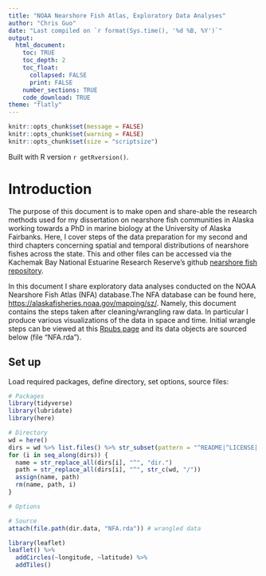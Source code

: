 ```yaml
---
title: "NOAA Nearshore Fish Atlas, Exploratory Data Analyses"
author: "Chris Guo"
date: "Last compiled on `r format(Sys.time(), '%d %B, %Y')`"
output:
  html_document:
    toc: TRUE
    toc_depth: 2
    toc_float:
      collapsed: FALSE
      print: FALSE
    number_sections: TRUE
    code_download: TRUE
theme: "flatly"
---
```


```r
knitr::opts_chunk$set(message = FALSE)
knitr::opts_chunk$set(warning = FALSE)
knitr::opts_chunk$set(size = "scriptsize")
```

Built with R version `r getRversion()`.

# Introduction

The purpose of this document is to make open and share-able the research methods used for my dissertation on nearshore fish communities in Alaska working towards a PhD in marine biology at the University of Alaska Fairbanks. Here, I cover steps of the data preparation for my second and third chapters concerning spatial and temporal distributions of nearshore fishes across the state. This and other files can be accessed via the Kachemak Bay National Estuarine Research Reserve's github [nearshore fish repository](https://github.com/kbnerr/nearshore-fish).

In this document I share exploratory data analyses conducted on the NOAA Nearshore Fish Atlas (NFA) database.The NFA database can be found here, <https://alaskafisheries.noaa.gov/mapping/sz/>. Namely, this document contains the steps taken after cleaning/wrangling raw data. In particular I produce various visualizations of the data in space and time. Initial wrangle steps can be viewed at this [Rpubs page](https://rpubs.com/chguo1/1188614) and its data objects are sourced below (file "NFA.rda").

## Set up

Load required packages, define directory, set options, source files:

```r
# Packages
library(tidyverse)
library(lubridate)
library(here)

# Directory
wd = here()
dirs = wd %>% list.files() %>% str_subset(pattern = "^README|^LICENSE|.md$|.Rproj$", negate = TRUE)
for (i in seq_along(dirs)) {
  name = str_replace_all(dirs[i], "^", "dir.")
  path = str_replace_all(dirs[i], "^", str_c(wd, "/"))
  assign(name, path)
  rm(name, path, i)
}

# Options

# Source
attach(file.path(dir.data, "NFA.rda")) # wrangled data
```

```r
library(leaflet)
leaflet() %>% 
  addCircles(~longitude, ~latitude) %>%  
  addTiles()
```
